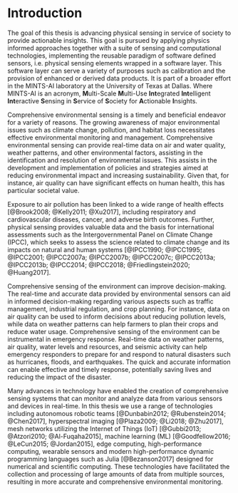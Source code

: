 # Introduction

The goal of this thesis is advancing physical sensing in service of society to provide actionable insights. This goal is pursued by applying physics informed approaches together with a suite of sensing and computational technologies, implementing the reusable paradigm of software defined sensors, i.e. physical sensing elements wrapped in a software layer. This software layer can serve a variety of purposes such as calibration and the provision of enhanced or derived data products. It is part of a broader effort in the MINTS-AI laboratory at the University of Texas at Dallas. Where MINTS-AI is an acronym, **M**ulti-Scale **M**ulti-Use **Int**egrated **Int**elligent **Int**eractive **S**ensing in **S**ervice of **S**ociety for **A**ctionable **I**nsights.

Comprehensive environmental sensing is a timely and beneficial endeavor for a variety of reasons. The growing awareness of major environmental issues such as climate change, pollution, and habitat loss necessitates effective environmental monitoring and management. Comprehensive environmental sensing can provide real-time data on air and water quality, weather patterns, and other environmental factors, assisting in the identification and resolution of environmental issues. This assists in the development and implementation of policies and strategies aimed at reducing environmental impact and increasing sustainability. Given that, for instance, air quality can have significant effects on human health, this has particular societal value. 

Exposure to air pollution has been linked to a wide range of health effects [@Brook2008; @Kelly2011; @Xu2017], including respiratory and cardiovascular diseases, cancer, and adverse birth outcomes. Further, physical sensing provides valuable data and the basis for international assessments such as the Intergovernmental Panel on Climate Change (IPCC), which seeks to assess the science related to climate change and its impacts on natural and human systems [@IPCC1990; @IPCC1995; @IPCC2001; @IPCC2007a; @IPCC2007b; @IPCC2007c; @IPCC2013a; @IPCC2013b; @IPCC2014; @IPCC2018; @Friedlingstein2020; @Huang2017]. 

Comprehensive sensing of the environment can improve decision-making. The real-time and accurate data provided by environmental sensors can aid in informed decision-making regarding various aspects such as traffic management, industrial regulation, and crop planning. For instance, data on air quality can be used to inform decisions about reducing pollution levels, while data on weather patterns can help farmers to plan their crops and reduce water usage. Comprehensive sensing of the environment can be instrumental in emergency response. Real-time data on weather patterns, air quality, water levels and resources, and seismic activity can help emergency responders to prepare for and respond to natural disasters such as hurricanes, floods, and earthquakes. The quick and accurate information can enable effective and timely response, potentially saving lives and reducing the impact of the disaster. 

Many advances in technology have enabled the creation of comprehensive sensing systems that can monitor and analyze data from various sensors and devices in real-time. In this thesis we use a range of technologies including autonomous robotic teams [@Dunbabin2012; @Rubenstein2014; @Chen2017], hyperspectral imaging [@Plaza2009; @Li2018; @Zhu2017], mesh networks utilizing the Internet of Things (IoT) [@Gubbi2013; @Atzori2010; @Al-Fuqaha2015], machine learning (ML) [@Goodfellow2016; @LeCun2015; @Jordan2015], edge computing, high-performance computing,  wearable sensors and modern high-performance dynamic programming languages such as Julia [@Bezanson2017] designed for numerical and scientific computing. These technologies have facilitated the collection and processing of large amounts of data from multiple sources, resulting in more accurate and comprehensive environmental monitoring.

